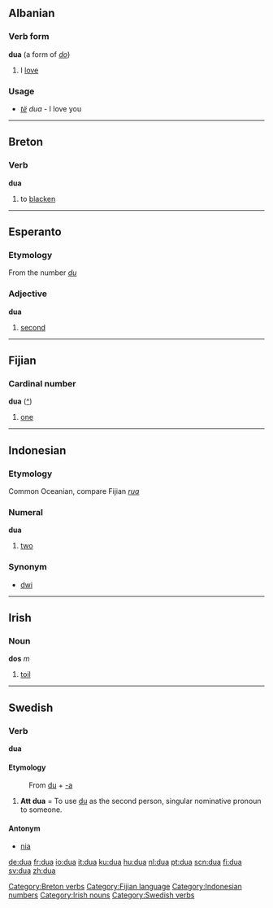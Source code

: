 ==Albanian==
===Verb form===
'''dua''' (a form of ''[[do]]'')

# I [[love]]

===Usage===
* ''[[të]]'' ''dua'' - I love you

----

==Breton==
===Verb===
'''dua'''

# to [[blacken]]

[[Category:Breton verbs]]

----

==Esperanto==
===Etymology===
From the number ''[[du]]''
===Adjective===
'''dua'''

# [[second]]

----

==Fijian==
===Cardinal number===
'''dua''' ([[:fj:dua|^]])

# [[one]]

[[Category:Fijian language]]

----

==Indonesian==
===Etymology===
Common Oceanian, compare Fijian ''[[rua]]''
===Numeral===
'''dua'''

# [[two]]

===Synonym===
* [[dwi]]

[[Category:Indonesian numbers]]

----

==Irish==
===Noun===
'''dos''' ''m''

# [[toil]]

[[Category:Irish nouns]]

----

==Swedish==
===Verb===
'''dua'''
====Etymology====
:From [[du]] + [[-a#Swedish|-a]]

# '''Att dua''' = To use [[du]] as the second person, singular nominative pronoun to someone.

====Antonym====
*[[nia#verb|nia]]
[[Category:Swedish verbs]]

[[de:dua]]
[[fr:dua]]
[[io:dua]]
[[it:dua]]
[[ku:dua]]
[[hu:dua]]
[[nl:dua]]
[[pt:dua]]
[[scn:dua]]
[[fi:dua]]
[[sv:dua]]
[[zh:dua]]
